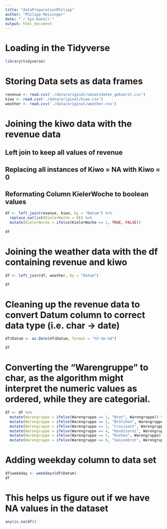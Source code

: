 ```yaml
---
title: "dataPreparationPhilipp"
author: "Philipp Meisinger"
date: "`r Sys.Date()`"
output: html_document
---
```



# Loading in the Tidyverse
```r
library(tidyverse)
```

# Storing Data sets as data frames
```r
revenue <- read.csv('./data/original/umsatzdaten_gekuerzt.csv')
kiwo <- read.csv('./data/original/kiwo.csv')
weather <- read.csv('./data/original/weather.csv')
```

# Joining the kiwo data with the revenue data
## Left join to keep all values of revenue
## Replacing all instances of Kiwo = NA with Kiwo = 0
## Reformating Column KielerWoche to boolean values
```r
df <- left_join(revenue, kiwo, by = "Datum") %>%
  replace_na(list(KielerWoche = 0)) %>%
  mutate(KielerWoche = ifelse(KielerWoche == 1, TRUE, FALSE))
  
df
```


# Joining the weather data with the df containing revenue and kiwo
```r
df <- left_join(df, weather, by = "Datum")

df
```

# Cleaning up the revenue data to convert Datum column to correct data type (i.e. char -> date)
```r
df$Datum <- as.Date(df$Datum, format = "%Y-%m-%d")

df

```
# Converting the  "Warengruppe" to char, as the algorithm might interpret the numeric values as ordered, while they are categorial.
```r
df <- df %>%
  mutate(Warengruppe = ifelse(Warengruppe == 1, "Brot", Warengruppe)) %>%
  mutate(Warengruppe = ifelse(Warengruppe == 2, "Brötchen", Warengruppe)) %>%
  mutate(Warengruppe = ifelse(Warengruppe == 3, "Croissant", Warengruppe)) %>%
  mutate(Warengruppe = ifelse(Warengruppe == 4, "Konditorei", Warengruppe)) %>%
  mutate(Warengruppe = ifelse(Warengruppe == 5, "Kuchen", Warengruppe)) %>%
  mutate(Warengruppe = ifelse(Warengruppe == 6, "Saisonbrot", Warengruppe))
```

# Adding weekday column to data set
```r
df$weekday <- weekdays(df$Datum)
df
```

# This helps us figure out if we have NA values in the dataset
```r
any(is.na(df))
```

